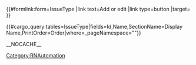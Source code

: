 {{IssueType
|Id=720446c8-10b6-42b8-af36-34a298aa1c72
|Name=New
|SectionName=What's New
|PrintOrder=1
}}
{{IssueType
|Id=c749afa5-fd21-49e4-83d4-0e6ebd8ed618
|Name=Security
|SectionName=TEST SECURITY DISPLAY NAME
|PrintOrder=2
}}
{{IssueType
|Id=5c483167-c133-4dc5-87c0-bd2719670bc1
|Name=Resolved
|PrintOrder=3
}}
{{IssueType
|Id=fb5466cd-c57c-4def-9436-dbf18e51694c
|Name=Dependencies
|PrintOrder=4
}}
{{IssueType
|Id=7677e764-86f7-44e3-92bc-f13b59c71260
|Name=Known Issue
|PrintOrder=6
}}
{{IssueType
|Id=8855be77-8fb8-4200-ac5c-9a9855b1881e
|Name=Deprecations
|PrintOrder=5
}}
{{ArticleUnstructured
|DisplayName=Set up Issue Types
|ComingSoon=No
|Context=Use this page to set up the list of Issue Types used in the Engage content (specifically for Release Note automation). 

}}
<div class="template-form">
{{#formlink:form=IssueType
|link text=Add or edit
|link type=button
|target={{FULLPAGENAME}} 
}}
</div>
{{#cargo_query:tables=IssueType|fields=Id,Name,SectionName=Display Name,PrintOrder=Order|where=_pageNamespace="{{NAMESPACENUMBER}}"}}






__NOCACHE__
[[Category:RNAutomation]]